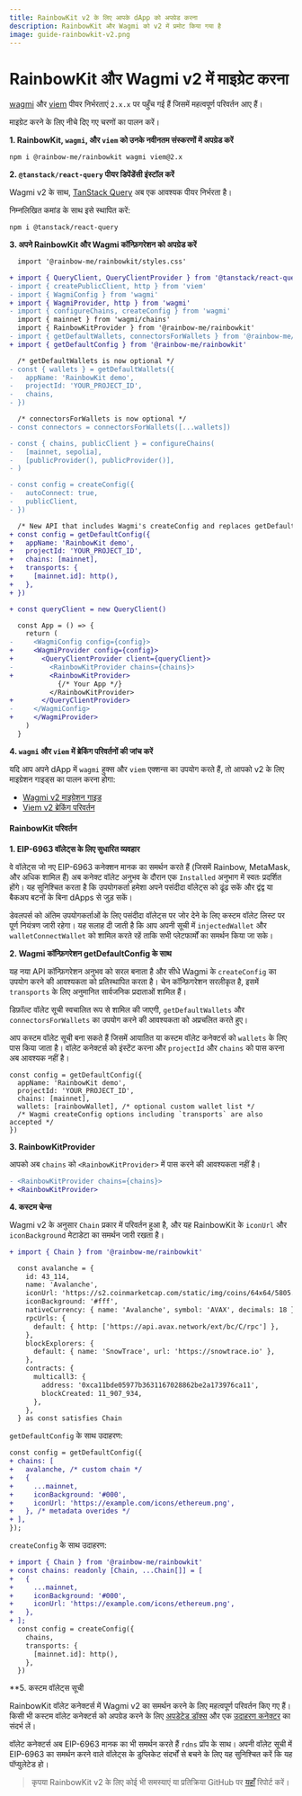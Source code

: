 ```yaml
---
title: RainbowKit v2 के लिए आपके dApp को अपग्रेड करना
description: RainbowKit और Wagmi को v2 में प्रमोट किया गया है
image: guide-rainbowkit-v2.png
---
```


# RainbowKit और Wagmi v2 में माइग्रेट करना

[wagmi](https://wagmi.sh) और [viem](https://viem.sh) पीयर निर्भरताएं `2.x.x` पर पहुँच गई हैं जिसमें महत्वपूर्ण परिवर्तन आए हैं।

माइग्रेट करने के लिए नीचे दिए गए चरणों का पालन करें।

**1. RainbowKit, `wagmi`, और `viem` को उनके नवीनतम संस्करणों में अपग्रेड करें**

```bash
npm i @rainbow-me/rainbowkit wagmi viem@2.x
```

**2. `@tanstack/react-query` पीयर डिपेंडेंसी इंस्टॉल करें**

Wagmi v2 के साथ, [TanStack Query](https://tanstack.com/query/v5/docs/react/overview) अब एक आवश्यक पीयर निर्भरता है।

निम्नलिखित कमांड के साथ इसे स्थापित करें:

```bash
npm i @tanstack/react-query
```

**3. अपने RainbowKit और Wagmi कॉन्फ़िगरेशन को अपग्रेड करें**

```diff
  import '@rainbow-me/rainbowkit/styles.css'

+ import { QueryClient, QueryClientProvider } from '@tanstack/react-query'
- import { createPublicClient, http } from 'viem'
- import { WagmiConfig } from 'wagmi'
+ import { WagmiProvider, http } from 'wagmi'
- import { configureChains, createConfig } from 'wagmi'
  import { mainnet } from 'wagmi/chains'
  import { RainbowKitProvider } from '@rainbow-me/rainbowkit'
- import { getDefaultWallets, connectorsForWallets } from '@rainbow-me/rainbowkit'
+ import { getDefaultConfig } from '@rainbow-me/rainbowkit'

  /* getDefaultWallets is now optional */
- const { wallets } = getDefaultWallets({
-   appName: 'RainbowKit demo',
-   projectId: 'YOUR_PROJECT_ID',
-   chains,
- })

  /* connectorsForWallets is now optional */
- const connectors = connectorsForWallets([...wallets])

- const { chains, publicClient } = configureChains( 
-   [mainnet, sepolia], 
-   [publicProvider(), publicProvider()],
- )

- const config = createConfig({
-   autoConnect: true,
-   publicClient,
- })

  /* New API that includes Wagmi's createConfig and replaces getDefaultWallets and connectorsForWallets */
+ const config = getDefaultConfig({
+   appName: 'RainbowKit demo',
+   projectId: 'YOUR_PROJECT_ID',
+   chains: [mainnet],
+   transports: {
+     [mainnet.id]: http(),
+   },
+ })

+ const queryClient = new QueryClient()

  const App = () => {
    return (
-     <WagmiConfig config={config}>
+     <WagmiProvider config={config}>
+       <QueryClientProvider client={queryClient}>
-         <RainbowKitProvider chains={chains}>
+         <RainbowKitProvider>
            {/* Your App */}
          </RainbowKitProvider>
+       </QueryClientProvider>
-     </WagmiConfig>
+     </WagmiProvider>
    )
  }
```

**4. `wagmi` और `viem` में ब्रेकिंग परिवर्तनों की जांच करें**

यदि आप अपने dApp में `wagmi` हुक्स और `viem` एक्शन्स का उपयोग करते हैं, तो आपको v2 के लिए माइग्रेशन गाइड्स का पालन करना होगा:

- [Wagmi v2 माइग्रेशन गाइड](https://wagmi.sh/react/guides/migrate-from-v1-to-v2)
- [Viem v2 ब्रेकिंग परिवर्तन](https://viem.sh/docs/migration-guide.html#_2-x-x-breaking-changes)

#### RainbowKit परिवर्तन

**1. EIP-6963 वॉलेट्स के लिए सुधारित व्यवहार**

वे वॉलेट्स जो नए EIP-6963 कनेक्शन मानक का समर्थन करते हैं (जिसमें Rainbow, MetaMask, और अधिक शामिल हैं) अब कनेक्ट वॉलेट अनुभव के दौरान एक `Installed` अनुभाग में स्वतः प्रदर्शित होंगे। यह सुनिश्चित करता है कि उपयोगकर्ता हमेशा अपने पसंदीदा वॉलेट्स को ढूंढ सकें और द्वंद्व या बैकअप बटनों के बिना dApps से जुड़ सकें।

डेवलपर्स को अंतिम उपयोगकर्ताओं के लिए पसंदीदा वॉलेट्स पर जोर देने के लिए कस्टम वॉलेट लिस्ट पर पूर्ण नियंत्रण जारी रहेगा। यह सलाह दी जाती है कि आप अपनी सूची में `injectedWallet` और `walletConnectWallet` को शामिल करते रहें ताकि सभी प्लेटफार्मों का समर्थन किया जा सके।

**2. Wagmi कॉन्फ़िगरेशन getDefaultConfig के साथ**

यह नया API कॉन्फ़िगरेशन अनुभव को सरल बनाता है और सीधे Wagmi के `createConfig` का उपयोग करने की आवश्यकता को प्रतिस्थापित करता है। चेन कॉन्फ़िगरेशन सरलीकृत है, इसमें `transports` के लिए अनुमानित सार्वजनिक प्रदाताओं शामिल हैं।

डिफ़ॉल्ट वॉलेट सूची स्वचालित रूप से शामिल की जाएगी, `getDefaultWallets` और `connectorsForWallets` का उपयोग करने की आवश्यकता को अप्रचलित करते हुए।

आप कस्टम वॉलेट सूची बना सकते हैं जिसमें आयातित या कस्टम वॉलेट कनेक्टर्स को `wallets` के लिए पास किया जाता है। वॉलेट कनेक्टर्स को इंस्टेंट करना और `projectId` और `chains` को पास करना अब आवश्यक नहीं है।

```
const config = getDefaultConfig({
  appName: 'RainbowKit demo',
  projectId: 'YOUR_PROJECT_ID',
  chains: [mainnet],
  wallets: [rainbowWallet], /* optional custom wallet list */
  /* Wagmi createConfig options including `transports` are also accepted */
})
```

**3. RainbowKitProvider**

आपको अब `chains` को `<RainbowKitProvider>` में पास करने की आवश्यकता नहीं है।

```diff
- <RainbowKitProvider chains={chains}>
+ <RainbowKitProvider>
```

**4. कस्टम चेन्स**

Wagmi v2 के अनुसार `Chain` प्रकार में परिवर्तन हुआ है, और यह RainbowKit के `iconUrl` और `iconBackground` मेटाडेटा का समर्थन जारी रखता है।

```diff
+ import { Chain } from '@rainbow-me/rainbowkit'

  const avalanche = {
    id: 43_114,
    name: 'Avalanche',
    iconUrl: 'https://s2.coinmarketcap.com/static/img/coins/64x64/5805.png',
    iconBackground: '#fff',
    nativeCurrency: { name: 'Avalanche', symbol: 'AVAX', decimals: 18 },
    rpcUrls: {
      default: { http: ['https://api.avax.network/ext/bc/C/rpc'] },
    },
    blockExplorers: {
      default: { name: 'SnowTrace', url: 'https://snowtrace.io' },
    },
    contracts: {
      multicall3: {
        address: '0xca11bde05977b3631167028862be2a173976ca11',
        blockCreated: 11_907_934,
      },
    },
  } as const satisfies Chain
```

`getDefaultConfig` के साथ उदाहरण:

```diff
const config = getDefaultConfig({
+ chains: [
+   avalanche, /* custom chain */
+   {
+     ...mainnet,
+     iconBackground: '#000',
+     iconUrl: 'https://example.com/icons/ethereum.png',
+   }, /* metadata overides */
+ ],
});
```

`createConfig` के साथ उदाहरण:

```diff
+ import { Chain } from '@rainbow-me/rainbowkit'
+ const chains: readonly [Chain, ...Chain[]] = [
+   {
+     ...mainnet,
+     iconBackground: '#000',
+     iconUrl: 'https://example.com/icons/ethereum.png',
+   },
+ ];
  const config = createConfig({
    chains,
    transports: {
      [mainnet.id]: http(),
    },
  })
```

\*\*5. कस्टम वॉलेट्स सूची

RainbowKit वॉलेट कनेक्टर्स में Wagmi v2 का समर्थन करने के लिए महत्वपूर्ण परिवर्तन किए गए हैं। किसी भी कस्टम वॉलेट कनेक्टर्स को अपग्रेड करने के लिए [अपडेटेड डॉक्स](https://www.rainbowkit.com/docs/custom-wallets) और एक [उदाहरण कनेक्टर](packages/rainbowkit/src/wallets/walletConnectors/rainbowWallet/rainbowWallet.ts) का संदर्भ लें।

वॉलेट कनेक्टर्स अब EIP-6963 मानक का भी समर्थन करते हैं `rdns` प्रॉप के साथ। अपनी वॉलेट सूची में EIP-6963 का समर्थन करने वाले वॉलेट्स के डुप्लिकेट संदर्भों से बचने के लिए यह सुनिश्चित करें कि यह पॉप्युलेटेड हो।

> कृपया RainbowKit v2 के लिए कोई भी समस्याएं या प्रतिक्रिया GitHub पर [यहाँ](https://github.com/rainbow-me/rainbowkit/issues/new/choose) रिपोर्ट करें।
